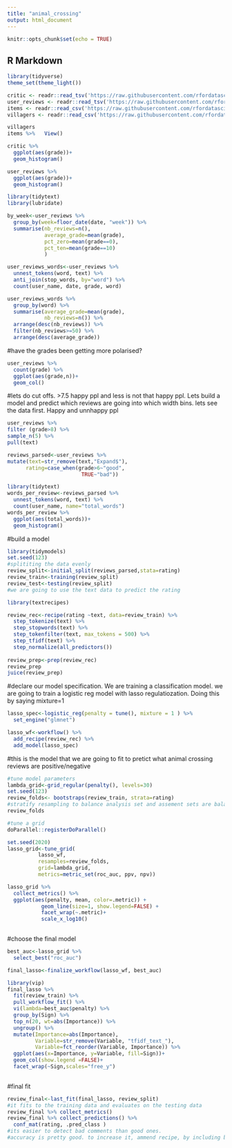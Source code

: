 ```yaml
---
title: "animal_crossing"
output: html_document
---
```


```r
knitr::opts_chunk$set(echo = TRUE)
```

## R Markdown

```r
library(tidyverse)
theme_set(theme_light())

critic <- readr::read_tsv('https://raw.githubusercontent.com/rfordatascience/tidytuesday/master/data/2020/2020-05-05/critic.tsv')
user_reviews <- readr::read_tsv('https://raw.githubusercontent.com/rfordatascience/tidytuesday/master/data/2020/2020-05-05/user_reviews.tsv')
items <- readr::read_csv('https://raw.githubusercontent.com/rfordatascience/tidytuesday/master/data/2020/2020-05-05/items.csv')
villagers <- readr::read_csv('https://raw.githubusercontent.com/rfordatascience/tidytuesday/master/data/2020/2020-05-05/villagers.csv')
```


```r
villagers
items %>%   View()
```


```r
critic %>%  
  ggplot(aes(grade))+
  geom_histogram()

user_reviews %>%  
  ggplot(aes(grade))+
  geom_histogram()

```


```r
library(tidytext)
library(lubridate)

by_week<-user_reviews %>% 
  group_by(week=floor_date(date, "week")) %>% 
  summarise(nb_reviews=n(),
            average_grade=mean(grade), 
            pct_zero=mean(grade==0),
            pct_ten=mean(grade==10)
            ) 

user_reviews_words<-user_reviews %>% 
  unnest_tokens(word, text) %>% 
  anti_join(stop_words, by="word") %>% 
  count(user_name, date, grade, word)
```

```r
user_reviews_words %>% 
  group_by(word) %>% 
  summarise(average_grade=mean(grade), 
            nb_reviews=n()) %>% 
  arrange(desc(nb_reviews)) %>% 
  filter(nb_reviews>=50) %>% 
  arrange(desc(average_grade))

```
#have the grades been getting more polarised?

```r
user_reviews %>% 
  count(grade) %>%  
  ggplot(aes(grade,n))+ 
  geom_col()
```

#lets do cut offs. >7.5 happy ppl and less is not that happy ppl. Lets build a model and predict which reviews are going into which width bins. lets see the data first. Happy and unnhappy ppl
```r
user_reviews %>% 
filter (grade>8) %>% 
sample_n(5) %>% 
pull(text)

reviews_parsed<-user_reviews %>% 
mutate(text=str_remove(text,"Expand$"),
      rating=case_when(grade>6~"good", 
                        TRUE~"bad"))
```

```r
library(tidytext)
words_per_review<-reviews_parsed %>% 
  unnest_tokens(word, text) %>% 
  count(user_name, name="total_words")
words_per_review %>% 
  ggplot(aes(total_words))+
  geom_histogram()
```

#build a model 

```r
library(tidymodels)
set.seed(123)
#splititing the data evenly
review_split<-initial_split(reviews_parsed,stata=rating)
review_train<-training(review_split)
review_test<-testing(review_split)
#we are going to use the text data to predict the rating
```

```r
library(textrecipes)

review_rec<-recipe(rating ~text, data=review_train) %>% 
  step_tokenize(text) %>% 
  step_stopwords(text) %>% 
  step_tokenfilter(text, max_tokens = 500) %>% 
  step_tfidf(text) %>% 
  step_normalize(all_predictors())
  
review_prep<-prep(review_rec)
review_prep
juice(review_prep)
```

#declare our model specification. We are training a classification model. we are going to train a logistic reg model with lasso regulatiozation. Doing this by saying mixture=1 
```r
lasso_spec<-logistic_reg(penalty = tune(), mixture = 1 ) %>% 
  set_engine("glmnet")

lasso_wf<-workflow() %>% 
  add_recipe(review_rec) %>% 
  add_model(lasso_spec)
```
#this is the model that we are going to fit to pretict what animal crossing reviews are positive/negative


```r
#tune model parameters 
lambda_grid<-grid_regular(penalty(), levels=30)
set.seed(123)
review_folds<- bootstraps(review_train, strata=rating)
#stratify resampling to balance analysis set and assement sets are balance in the user reviews 
review_folds
```

```r
#tune a grid
doParallel::registerDoParallel()

set.seed(2020)
lasso_grid<-tune_grid(
          lasso_wf, 
          resamples=review_folds,
          grid=lambda_grid, 
          metrics=metric_set(roc_auc, ppv, npv))
```

```r
lasso_grid %>% 
  collect_metrics() %>% 
  ggplot(aes(penalty, mean, color=.metric)) +
           geom_line(size=1, show.legend=FALSE) +
           facet_wrap(~.metric)+
           scale_x_log10()
         
```

#choose the final model
```r
best_auc<-lasso_grid %>% 
  select_best("roc_auc")

final_lasso<-finalize_workflow(lasso_wf, best_auc)

```

```r
library(vip)
final_lasso %>% 
  fit(review_train) %>%
  pull_workflow_fit() %>% 
  vi(lambda=best_auc$penalty) %>% 
  group_by(Sign) %>% 
  top_n(20, wt=abs(Importance)) %>% 
  ungroup() %>% 
  mutate(Importance=abs(Importance),
         Variable=str_remove(Variable, "tfidf_text_"), 
         Variable=fct_reorder(Variable, Importance)) %>% 
  ggplot(aes(x=Importance, y=Variable, fill=Sign))+
  geom_col(show.legend =FALSE)+
  facet_wrap(~Sign,scales="free_y")
  
```

#final fit 
```r
review_final<-last_fit(final_lasso, review_split)
#it fits to the training data and evaluates on the testing data
review_final %>% collect_metrics()
review_final %>% collect_predictions() %>% 
  conf_mat(rating, .pred_class )
#its easier to detect bad comments than good ones. 
#accuracy is pretty good. to increase it, ammend recipe, by including bigrams, selecting stopwirds thath make more sense 
```






